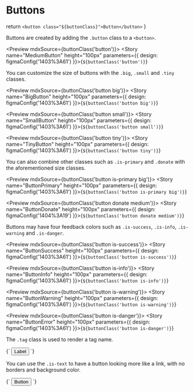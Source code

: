 
<Meta title="Elements/Buttons" />

# Buttons

 return `<button class="${buttonClass}">Button</button>`
}

Buttons are created by adding the `.button` class to a `<button>`.

<Preview mdxSource={buttonClass('button')}>
  <Story name="MediumButton" height="100px" parameters={{
    design: figmaConfig('1403%3A61')
  }}>{`
    ${buttonClass('button')}
  `}</Story>
</Preview>

You can customize the size of buttons with the `.big`, `.small` and `.tiny` classes.

<Preview mdxSource={buttonClass('button big')}>
  <Story name="BigButton" height="100px" parameters={{
    design: figmaConfig('1403%3A61')
  }}>{`
    ${buttonClass('button big')}
  `}</Story>
</Preview>

<Preview mdxSource={buttonClass('button small')}>
  <Story name="SmallButton" height="100px" parameters={{
    design: figmaConfig('1403%3A61')
  }}>{`
    ${buttonClass('button small')}
  `}</Story>
</Preview>

<Preview mdxSource={buttonClass('button tiny')}>
  <Story name="TinyButton" height="100px" parameters={{
    design: figmaConfig('1403%3A61')
  }}>{`
    ${buttonClass('button tiny')}
  `}</Story>
</Preview>

You can also combine other classes such as `.is-primary` and `.donate` with the aforementioned size classes.

<Preview mdxSource={buttonClass('button is-primary big')}>
  <Story name="ButtonPrimary" height="100px" parameters={{
    design: figmaConfig('1403%3A61')
  }}>{`
    ${buttonClass('button is-primary big')}
  `}</Story>
</Preview>

<Preview mdxSource={buttonClass('button donate medium')}>
  <Story name="ButtonDonate" height="100px" parameters={{
    design: figmaConfig('1404%3A19')
  }}>{`
    ${buttonClass('button donate medium')}
  `}</Story>
</Preview>

Buttons may have four feedback colors such as `.is-success`, `.is-info`, `.is-warning` and `.is-danger`.

<Preview mdxSource={buttonClass('button is-success')}>
  <Story name="ButtonSuccess" height="100px" parameters={{
    design: figmaConfig('1403%3A61')
  }}>{`
    ${buttonClass('button is-success')}
  `}</Story>
</Preview>

<Preview mdxSource={buttonClass('button is-info')}>
  <Story name="ButtonInfo" height="100px" parameters={{
    design: figmaConfig('1403%3A61')
  }}>{`
    ${buttonClass('button is-info')}
  `}</Story>
</Preview>

<Preview mdxSource={buttonClass('button is-warning')}>
  <Story name="ButtonWarning" height="100px" parameters={{
    design: figmaConfig('1403%3A61')
  }}>{`
    ${buttonClass('button is-warning')}
  `}</Story>
</Preview>

<Preview mdxSource={buttonClass('button is-danger')}>
  <Story name="ButtonError" height="100px" parameters={{
    design: figmaConfig('1403%3A61')
  }}>{`
    ${buttonClass('button is-danger')}
  `}</Story>
</Preview>

The `.tag` class is used to render a tag name.

<Preview>
  <Story name="Tag" height="100px" parameters={{
    design: figmaConfig('1404%3A1')
  }}>{`
    <button class="button tag">Label</button>
  `}</Story>
</Preview>

You can use the `.is-text` to have a button looking more like a link, with no borders and background color.

<Preview>
  <Story name="Text button" height="100px" parameters={{
    design: figmaConfig('1404%3A1')
  }}>{`
    <button class="button is-text">Button</button>
  `}</Story>
</Preview>
